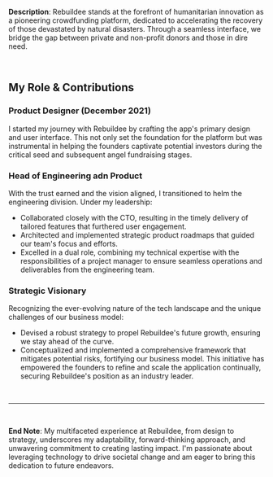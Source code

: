 **Description**: Rebuildee stands at the forefront of humanitarian innovation as a pioneering crowdfunding platform, dedicated to accelerating the recovery of those devastated by natural disasters. Through a seamless interface, we bridge the gap between private and non-profit donors and those in dire need.

<br />

## My Role & Contributions

### Product Designer (December 2021)

I started my journey with Rebuildee by crafting the app's primary design and user interface. This not only set the foundation for the platform but was instrumental in helping the founders captivate potential investors during the critical seed and subsequent angel fundraising stages.

### Head of Engineering adn Product

With the trust earned and the vision aligned, I transitioned to helm the engineering division. Under my leadership:

- Collaborated closely with the CTO, resulting in the timely delivery of tailored features that furthered user engagement.
- Architected and implemented strategic product roadmaps that guided our team's focus and efforts.
- Excelled in a dual role, combining my technical expertise with the responsibilities of a project manager to ensure seamless operations and deliverables from the engineering team.

### Strategic Visionary

Recognizing the ever-evolving nature of the tech landscape and the unique challenges of our business model:

- Devised a robust strategy to propel Rebuildee's future growth, ensuring we stay ahead of the curve.
- Conceptualized and implemented a comprehensive framework that mitigates potential risks, fortifying our business model. This initiative has empowered the founders to refine and scale the application continually, securing Rebuildee's position as an industry leader.

<br />

---

<br />

**End Note**: My multifaceted experience at Rebuildee, from design to strategy, underscores my adaptability, forward-thinking approach, and unwavering commitment to creating lasting impact. I'm passionate about leveraging technology to drive societal change and am eager to bring this dedication to future endeavors.
